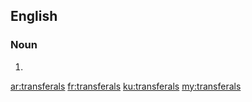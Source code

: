 ==English==

===Noun===
{{head|en|noun plural form}}

# {{plural of|transferal|lang=en}}

[[ar:transferals]]
[[fr:transferals]]
[[ku:transferals]]
[[my:transferals]]